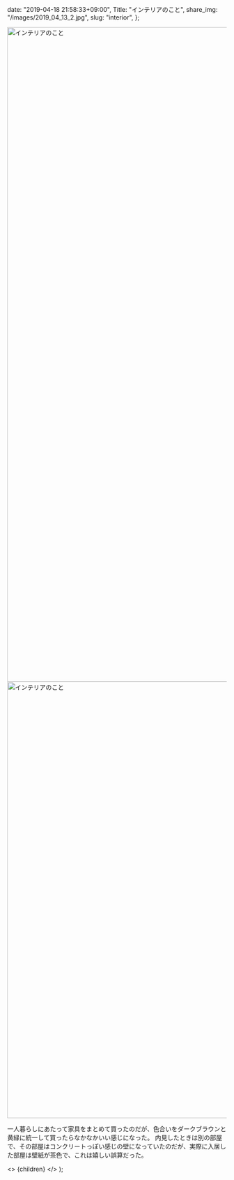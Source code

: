 
  date: "2019-04-18 21:58:33+09:00",
  Title: "インテリアのこと",
  share_img: "/images/2019_04_13_2.jpg",
  slug: "interior",
};

<img src="/images/2019_04_13_1.jpg" alt="インテリアのこと" width="1000" height="1500" />

<img src="/images/2019_04_13_2.jpg" alt="インテリアのこと" width="1500" height="1000" />

一人暮らしにあたって家具をまとめて買ったのだが、色合いをダークブラウンと黄緑に統一して買ったらなかなかいい感じになった。
内見したときは別の部屋で、その部屋はコンクリートっぽい感じの壁になっていたのだが、実際に入居した部屋は壁紙が茶色で、これは嬉しい誤算だった。

  <>
    <Head>
      <title>{meta.Title} | 異郷好実</title>
    </Head>
    <PostLayout meta={meta}>{children}</PostLayout>
  </>
);
